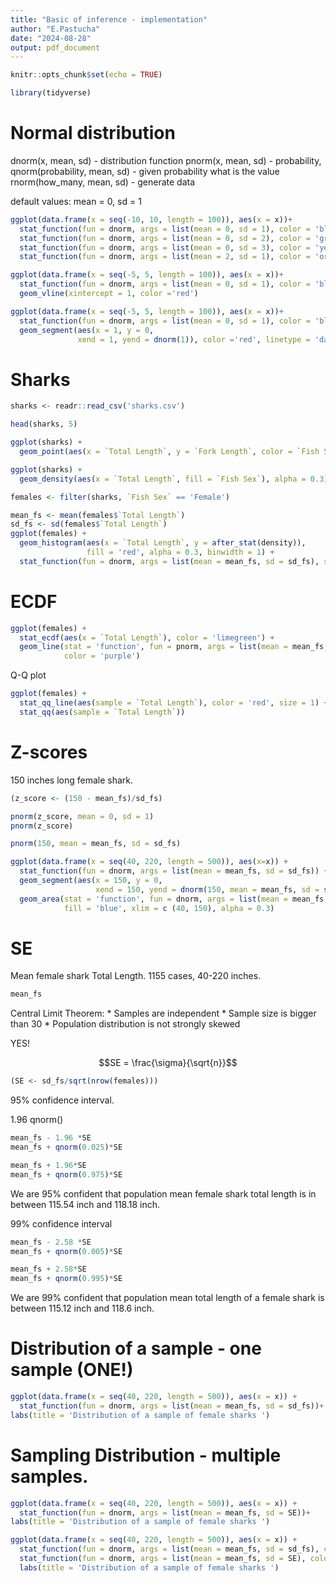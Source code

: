 ```yaml
---
title: "Basic of inference - implementation"
author: "E.Pastucha"
date: "2024-08-28"
output: pdf_document
---
```


```r
knitr::opts_chunk$set(echo = TRUE)
```

```r
library(tidyverse)
```

# Normal distribution

dnorm(x, mean, sd) - distribution function
pnorm(x, mean, sd) - probability, 
qnorm(probability, mean, sd) - given probability what is the value
rnorm(how_many, mean, sd) - generate data 

default values: mean = 0, sd = 1

```r
ggplot(data.frame(x = seq(-10, 10, length = 100)), aes(x = x))+
  stat_function(fun = dnorm, args = list(mean = 0, sd = 1), color = 'blue') + 
  stat_function(fun = dnorm, args = list(mean = 0, sd = 2), color = 'green') + 
  stat_function(fun = dnorm, args = list(mean = 0, sd = 3), color = 'yellow') +
  stat_function(fun = dnorm, args = list(mean = 2, sd = 1), color = 'orange')
```

```r
ggplot(data.frame(x = seq(-5, 5, length = 100)), aes(x = x))+
  stat_function(fun = dnorm, args = list(mean = 0, sd = 1), color = 'blue') + 
  geom_vline(xintercept = 1, color ='red')
```

```r
ggplot(data.frame(x = seq(-5, 5, length = 100)), aes(x = x))+
  stat_function(fun = dnorm, args = list(mean = 0, sd = 1), color = 'blue') + 
  geom_segment(aes(x = 1, y = 0, 
               xend = 1, yend = dnorm(1)), color ='red', linetype = 'dashed')
```

# Sharks

```r
sharks <- readr::read_csv('sharks.csv')
```
```r
head(sharks, 5)
```
```r
ggplot(sharks) + 
  geom_point(aes(x = `Total Length`, y = `Fork Length`, color = `Fish Sex`))
```

```r
ggplot(sharks) + 
  geom_density(aes(x = `Total Length`, fill = `Fish Sex`), alpha = 0.3)
```

```r
females <- filter(sharks, `Fish Sex` == 'Female')
```

```r
mean_fs <- mean(females$`Total Length`)
sd_fs <- sd(females$`Total Length`)
ggplot(females) + 
  geom_histogram(aes(x = `Total Length`, y = after_stat(density)), 
                 fill = 'red', alpha = 0.3, binwidth = 1) + 
  stat_function(fun = dnorm, args = list(mean = mean_fs, sd = sd_fs), size = 1)
```
# ECDF

```r
ggplot(females) + 
  stat_ecdf(aes(x = `Total Length`), color = 'limegreen') + 
  geom_line(stat = 'function', fun = pnorm, args = list(mean = mean_fs, sd = sd_fs), 
            color = 'purple')
```

Q-Q plot 

```r
ggplot(females) + 
  stat_qq_line(aes(sample = `Total Length`), color = 'red', size = 1) + 
  stat_qq(aes(sample = `Total Length`))
```

# Z-scores

150 inches long female shark.


```r
(z_score <- (150 - mean_fs)/sd_fs)
```

```r
pnorm(z_score, mean = 0, sd = 1)
pnorm(z_score)
```

```r
pnorm(150, mean = mean_fs, sd = sd_fs)
```

```r
ggplot(data.frame(x = seq(40, 220, length = 500)), aes(x=x)) + 
  stat_function(fun = dnorm, args = list(mean = mean_fs, sd = sd_fs)) + 
  geom_segment(aes(x = 150, y = 0,
                   xend = 150, yend = dnorm(150, mean = mean_fs, sd = sd_fs)), color = 'red') + 
  geom_area(stat = 'function', fun = dnorm, args = list(mean = mean_fs, sd = sd_fs), 
            fill = 'blue', xlim = c (40, 150), alpha = 0.3)
```

# SE

Mean female shark Total Length. 
1155 cases, 40-220 inches. 

```r
mean_fs
```

Central Limit Theorem:
* Samples are independent
* Sample size is bigger than 30 
* Population distribution is not strongly skewed

YES!

$$SE = \frac{\sigma}{\sqrt{n}}$$
```r
(SE <- sd_fs/sqrt(nrow(females)))
```

95% confidence interval.

1.96 
qnorm()

```r
mean_fs - 1.96 *SE
mean_fs + qnorm(0.025)*SE
```

```r
mean_fs + 1.96*SE
mean_fs + qnorm(0.975)*SE
```

We are 95% confident that population mean female shark total length is in between 115.54 inch
and 118.18 inch.

99% confidence interval

```r
mean_fs - 2.58 *SE
mean_fs + qnorm(0.005)*SE
```

```r
mean_fs + 2.58*SE
mean_fs + qnorm(0.995)*SE
```

We are 99% confident that population mean total length of a female shark is between 115.12 inch and 118.6 inch.

# Distribution of a sample - one sample (ONE!)

```r
ggplot(data.frame(x = seq(40, 220, length = 500)), aes(x = x)) + 
  stat_function(fun = dnorm, args = list(mean = mean_fs, sd = sd_fs))+
labs(title = 'Distribution of a sample of female sharks ')
```

# Sampling Distribution - multiple samples.


```r
ggplot(data.frame(x = seq(40, 220, length = 500)), aes(x = x)) + 
  stat_function(fun = dnorm, args = list(mean = mean_fs, sd = SE))+
labs(title = 'Distribution of a sample of female sharks ')
```


```r
ggplot(data.frame(x = seq(40, 220, length = 500)), aes(x = x)) + 
  stat_function(fun = dnorm, args = list(mean = mean_fs, sd = sd_fs), color = 'red')+
  stat_function(fun = dnorm, args = list(mean = mean_fs, sd = SE), color = 'green')+
  labs(title = 'Distribution of a sample of female sharks ')
```

































